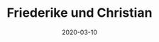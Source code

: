 ---
title: Friederike und Christian
date: 2020-03-10
image: /images/hochzeitsblog/analoge/analoge-friederike-christian04.jpg
width: 1200
height: 1178
category: 6x6
couple_category:
weight: 8309
---